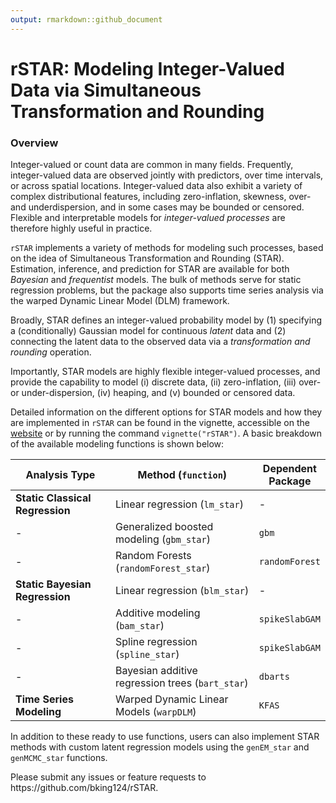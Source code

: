 ```yaml
---
output: rmarkdown::github_document
---
```


<!-- README.md is generated from README.Rmd. Please edit that file -->

# rSTAR: Modeling Integer-Valued Data via Simultaneous Transformation and Rounding


### Overview

Integer-valued or count data are common in many fields. Frequently, integer-valued data are observed jointly with predictors, over time intervals, or across spatial locations. Integer-valued data also exhibit a variety of complex distributional features, including zero-inflation, skewness, over- and underdispersion, and in some cases may be bounded or censored. Flexible and interpretable models for *integer-valued processes* are therefore highly useful in practice.

`rSTAR` implements a variety of methods for modeling such processes, based on the idea of Simultaneous Transformation and Rounding (STAR). Estimation, inference, and prediction for STAR are available for both *Bayesian* and *frequentist* models. The bulk of methods serve for static regression problems, but the package also supports time series analysis via the warped Dynamic Linear Model (DLM) framework. 

Broadly, STAR defines an integer-valued probability model by
(1) specifying a (conditionally) Gaussian model for continuous *latent* data and
(2) connecting the latent data to the observed data via a *transformation and rounding* operation.

Importantly, STAR models are highly flexible integer-valued processes, and provide the capability to model (i) discrete data, (ii) zero-inflation, (iii) over- or under-dispersion, (iv) heaping, and (v) bounded or censored data.

Detailed information on the different options for STAR models and how they are implemented in `rSTAR` can be found in the vignette, accessible on the [website](https://bking124.github.io/rSTAR/articles/rSTAR.html) or by running the command `vignette("rSTAR")`. A basic breakdown of the available modeling functions is shown below:

Analysis Type | Method (`function`) | Dependent Package
 -------------- | -------------------- | --------
 **Static Classical Regression** | Linear regression (`lm_star`) | -
 - | Generalized boosted modeling (`gbm_star`) | `gbm`
 - | Random Forests (`randomForest_star`) | `randomForest`
 **Static Bayesian Regression** | Linear regression (`blm_star`) | -
 - | Additive modeling (`bam_star`) | `spikeSlabGAM`
 - | Spline regression (`spline_star`) | `spikeSlabGAM`
 - | Bayesian additive regression trees (`bart_star`) | `dbarts`
 **Time Series Modeling** | Warped Dynamic Linear Models (`warpDLM`) | `KFAS`
 
 In addition to these ready to use functions, users can also implement STAR methods with custom latent regression models using the `genEM_star` and `genMCMC_star` functions.

Please submit any issues or feature requests to https://github.com/bking124/rSTAR.

